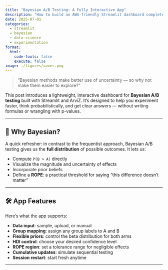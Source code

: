 ```yaml
---
title: "Bayesian A/B Testing: A Fully Interactive App"
description: "How to build an AWS-friendly Streamlit dashboard complete with session-aware data updates, posterior plots, and ROPE analysis for sound decision support"
date: 2025-07-01
categories: 
  - streamlit
  - bayesian
  - data-science
  - experimentation
format:
  html:
    code-tools: false
    execute: false
image: ./figures/cover.png
---
```


> “Bayesian methods make better use of uncertainty — so why not make them easier to explore?”

This post introduces a lightweight, interactive dashboard for **Bayesian A/B testing** built with Streamlit and ArviZ. It’s designed to help you experiment faster, think probabilistically, and get clear answers — without writing formulas or wrangling with p-values.

---

## 🧠 Why Bayesian?

A quick refresher: in contrast to the frequentist approach, Bayesian A/B testing gives us the **full distribution** of possible outcomes. It lets us:

- Compute `P(B > A)` directly
- Visualize the magnitude and uncertainty of effects
- Incorporate prior beliefs
- Define a **ROPE**: a practical threshold for saying “this difference doesn’t matter”

---

## 🛠️ App Features

Here’s what the app supports:

- **Data input**: sample, upload, or manual
- **Group mapping**: assign any group labels to A and B
- **Flexible priors**: control the beta distribution for both arms
- **HDI control**: choose your desired confidence level
- **ROPE region**: set a tolerance range for negligible effects
- **Cumulative updates**: simulate sequential testing
- **Session restart**: start fresh anytime

---

